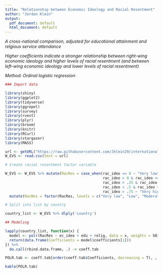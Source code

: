 ```yaml
---
title: "Relationship between Economic Ideology and Racial Resentment"
author: "Jordan Klein"
output:
  pdf_document: default
  html_document: default
---
```


*A cross-national comparison, adjusted for educational attainment and relgious service attendance*

*Higher coefficients indicate a stronger relationship between right-wing economic ideology and higher levels of racial resentment (and between left-wing economic ideology and lower levels of racial resentment)*

*Method: Ordinal logistic regression*

```r
### Import data

library(shiny)
library(ggplot2)
library(tidyverse)
library(ggrepel)
library(survey)
library(rvest)
library(plyr)
library(broom)
library(knitr)
library(RCurl)
library(stargazer)
library(MASS)

url <- getURL("https://raw.githubusercontent.com/Jklein29/internationalLeft/master/WVS_viz_vars.csv")
W_EVS <- read.csv(text = url)

# Create racial resentment factor variable

W_EVS <- W_EVS %>% mutate(RacRes = case_when(rac_ideo == 0 ~ "Very low", 
                                             rac_ideo > 0 & rac_ideo <= .25 ~ "Low", 
                                             rac_ideo > .25 & rac_ideo <= .5 ~ "Moderate", 
                                             rac_ideo > .5 & rac_ideo <= .75 ~ "High", 
                                             rac_ideo > .75 ~ "Very high")) %>% 
  mutate(RacRes = factor(RacRes, levels = c("Very low", "Low", "Moderate", "High", "Very high")))

# Split into list by country

country_list <- W_EVS %>% dlply('country')

## Modeling

lapply(country_list, function(x) {
  model <- polr(RacRes ~ ec_ideo + edu + relig, data = x, weights = S017, Hess = T)
  return(data.frame(Coefficients = model$coefficients[1]))
}) %>% 
  do.call(rbind.data.frame, .) -> coeff.tab

POLR.tab <- coeff.tab[order(coeff.tab$Coefficients, decreasing = T), , drop = F]
```

```r
kable(POLR.tab)
```
